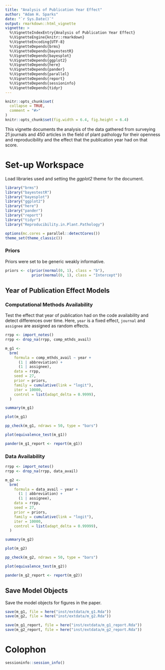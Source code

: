 ```yaml
---
title: "Analysis of Publication Year Effect"
author: "Adam H. Sparks"
date: "`r Sys.Date()`"
output: rmarkdown::html_vignette
vignette: >
  %\VignetteIndexEntry{Analysis of Publication Year Effect}
  %\VignetteEngine{knitr::rmarkdown}
  %\VignetteEncoding{UTF-8}
  %\VignetteDepends{brms}
  %\VignetteDepends{bayestestR}
  %\VignetteDepends{bayesplot}
  %\VignetteDepends{ggplot2}
  %\VignetteDepends{here}
  %\VignetteDepends{pander}
  %\VignetteDepends{parallel}
  %\VignetteDepends{report}
  %\VignetteDepends{sessioninfo}
  %\VignetteDepends{tidyr}
---
```


```r
knitr::opts_chunk$set(
  collapse = TRUE,
  comment = "#>"
)
knitr::opts_chunk$set(fig.width = 6.4, fig.height = 6.4)
```

This vignette documents the analysis of the data gathered from surveying 21 journals and 450 articles in the field of plant pathology for their openness and reproducibility and the effect that the publication year had on that score.

# Set-up Workspace

Load libraries used and setting the *ggplot2* theme for the document.

```r
library("brms")
library("bayestestR")
library("bayesplot")
library("ggplot2")
library("here")
library("pander")
library("report")
library("tidyr")
library("Reproducibility.in.Plant.Pathology")

options(mc.cores = parallel::detectCores())
theme_set(theme_classic())
```

### Priors

Priors were set to be generic weakly informative.

```r
priors <- c(prior(normal(0, 1), class = "b"),
            prior(normal(0, 1), class = "Intercept"))
```

## Year of Publication Effect Models

### Computational Methods Availability

Test the effect that year of publication had on the code availability and detect differences over time.
Here, `year` is a fixed effect, `journal` and `assignee` are assigned as random effects.

```r
rrpp <- import_notes()
rrpp <- drop_na(rrpp, comp_mthds_avail)

m_g1 <-
  brm(
    formula = comp_mthds_avail ~ year +
      (1 | abbreviation) +
      (1 | assignee),
    data = rrpp,
    seed = 27,
    prior = priors,
    family = cumulative(link = "logit"),
    iter = 10000,
    control = list(adapt_delta = 0.9999),
  )

summary(m_g1)

plot(m_g1)

pp_check(m_g1, ndraws = 50, type = "bars")

plot(equivalence_test(m_g1))

pander(m_g1_report <- report(m_g1))
```

### Data Availability

```r
rrpp <- import_notes()
rrpp <- drop_na(rrpp, data_avail)

m_g2 <-
  brm(
    formula = data_avail ~ year +
      (1 | abbreviation) +
      (1 | assignee),
    data = rrpp,
    seed = 27,
    prior = priors,
    family = cumulative(link = "logit"),
    iter = 10000,
    control = list(adapt_delta = 0.99999),
  )

summary(m_g2)

plot(m_g2)

pp_check(m_g2, ndraws = 50, type = "bars")

plot(equivalence_test(m_g2))

pander(m_g2_report <- report(m_g2))
```

## Save Model Objects

Save the model objects for figures in the paper.

```r
save(m_g1, file = here("inst/extdata/m_g1.Rda"))
save(m_g2, file = here("inst/extdata/m_g2.Rda"))

save(m_g1_report, file = here("inst/extdata/m_g1_report.Rda"))
save(m_g2_report, file = here("inst/extdata/m_g2_report.Rda"))
```

# Colophon

```r
sessioninfo::session_info()
```
